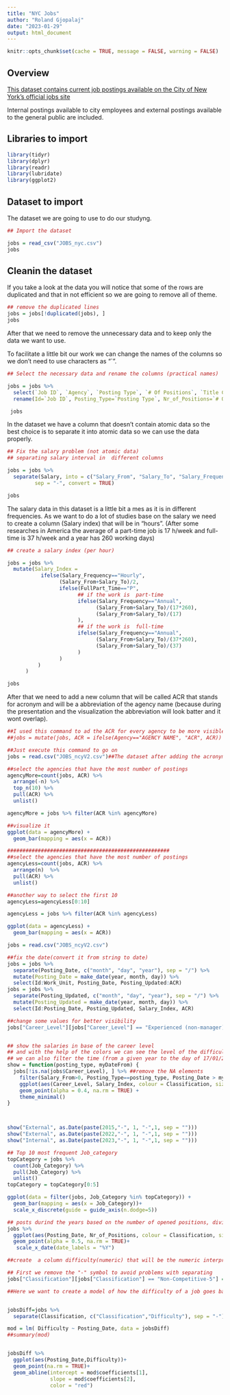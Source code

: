 ```yaml
---
title: "NYC Jobs"
author: "Roland Gjopalaj"
date: "2023-01-29"
output: html_document
---
```


```r
knitr::opts_chunk$set(cache = TRUE, message = FALSE, warning = FALSE)
```

## Overview 

[This dataset contains current job postings available on the City of New York’s official jobs site](http://www.nyc.gov/html/careers/html/search/search.shtml)

Internal postings available to city employees and external postings available to the general public are included.


## Libraries to import 

```r
library(tidyr)
library(dplyr)
library(readr)
library(lubridate)
library(ggplot2)
```


## Dataset to import 
The dataset we are going to use to do our studyng.

```r
## Import the dataset

jobs = read_csv("JOBS_nyc.csv")
jobs
```

## Cleanin the dataset

If you take a look at the data you will notice that some of the rows are duplicated and that in not efficient so we are going to remove all of theme.

```r
## remove the duplicated lines
jobs = jobs[!duplicated(jobs), ]
jobs
```


After that we need to remove the unnecessary data and to keep only the data we want to use.

To facilitate a little bit our work we can change the names of the columns so we don't need to use characters as "`".



```r
## Select the necessary data and rename the columns (practical names)

jobs = jobs %>% 
  select(`Job ID`, `Agency`, `Posting Type`, `# Of Positions`, `Title Classification`, `Job Category`, `Full-Time/Part-Time indicator`, `Career Level`, `Salary`, `Work Location`, `Division/Work Unit`, `Posting Date`, `Posting Updated`) %>% 
  rename(Id=`Job ID`, Posting_Type=`Posting Type`, Nr_of_Positions=`# Of Positions`, Classification=`Title Classification`, Job_Category=`Job Category`, FullPart_Time=`Full-Time/Part-Time indicator`, Career_Level=`Career Level`, Work_Location=`Work Location`, Work_Unit=`Division/Work Unit`, Posting_Date=`Posting Date`, Posting_Updated=`Posting Updated`)

 jobs
```

In the dataset we have a column that doesn't contain atomic data so the best choice is to separate it into atomic data so we can use the data properly.


```r
## Fix the salary problem (not atomic data)
## separating salary interval in  different columns 

jobs = jobs %>% 
  separate(Salary, into = c("Salary_From", "Salary_To", "Salary_Frequency"), 
         sep = "-", convert = TRUE)

jobs

```
The salary data in this dataset is a little bit a mes as it is in different frequencies.
As we want to do a lot of studies base on the salary we need to create a column (Salary index) that will be in "hours".  (After some researches in America the average of a part-time job is 17 h/week and full-time is 37 h/week and a year has 260 working days)


```r
## create a salary index (per hour)

jobs = jobs %>% 
  mutate(Salary_Index = 
           ifelse(Salary_Frequency=="Hourly",
                 (Salary_From+Salary_To)/2,
                 ifelse(FullPart_Time=="P",
                       ## if the work is  part-time
                       ifelse(Salary_Frequency=="Annual",
                             (Salary_From+Salary_To)/(17*260),
                             (Salary_From+Salary_To)/(17)
                       ),
                       ## if the work is  full-time
                       ifelse(Salary_Frequency=="Annual",
                             (Salary_From+Salary_To)/(37*260),
                             (Salary_From+Salary_To)/(37)
                       )
                 )
          )
      )

jobs
```

After that we need to add a new column that will be called ACR that stands for acronym and will be a abbreviation of the agency name (because during the presentation and the visualization the abbreviation will look batter and it wont overlap).

```r
##I used this command to ad the ACR for every agency to be more visible on the chart
##jobs = mutate(jobs, ACR = ifelse(Agency=="AGENCY NAME", "ACR", ACR)) 

##Just execute this command to go on 
jobs = read.csv("JOBS_ncyV2.csv")##The dataset after adding the acronym column(ACR)

##select the agencies that have the most number of postings
agencyMore=count(jobs, ACR) %>% 
  arrange(-n) %>% 
  top_n(10) %>% 
  pull(ACR) %>% 
  unlist()

agencyMore = jobs %>% filter(ACR %in% agencyMore)

##visualize it
ggplot(data = agencyMore) +
  geom_bar(mapping = aes(x = ACR))

#####################################################
##select the agencies that have the most number of postings
agencyLess=count(jobs, ACR) %>% 
  arrange(n)  %>% 
  pull(ACR) %>% 
  unlist()

##another way to select the first 10
agencyLess=agencyLess[0:10]

agencyLess = jobs %>% filter(ACR %in% agencyLess)

ggplot(data = agencyLess) +
  geom_bar(mapping = aes(x = ACR))

```

```r
jobs = read.csv("JOBS_ncyV2.csv")

##fix the date(convert it from string to date)
jobs = jobs %>% 
  separate(Posting_Date, c("month", "day", "year"), sep = "/") %>% 
  mutate(Posting_Date = make_date(year, month, day)) %>% 
  select(Id:Work_Unit, Posting_Date, Posting_Updated:ACR)
jobs = jobs %>% 
  separate(Posting_Updated, c("month", "day", "year"), sep = "/") %>% 
  mutate(Posting_Updated = make_date(year, month, day)) %>% 
  select(Id:Posting_Date, Posting_Updated, Salary_Index, ACR)


```


```r

##change some values for better visibility 
jobs["Career_Level"][jobs["Career_Level"] == "Experienced (non-manager)"] = "EXP-NO-Manager"


## show the salaries in base of the career level
## and with the help of the colors we can see the level of the difficulty 
## we can also filter the time (from a given year to the day of 17/01/2013)
show = function(posting_type, myDateFrom) {
  jobs[!is.na(jobs$Career_Level), ] %>% ##remove the NA elements 
    filter(Salary_From>0, Posting_Type==posting_type, Posting_Date > myDateFrom) %>% 
    ggplot(aes(Career_Level, Salary_Index, colour = Classification, size=Nr_of_Positions)) +
    geom_point(alpha = 0.4, na.rm = TRUE) +   
    theme_minimal() 
}



show("External", as.Date(paste(2015,"-", 1, "-",1, sep = "")))
show("External", as.Date(paste(2022,"-", 1, "-",1, sep = "")))
show("Internal", as.Date(paste(2023,"-", 1, "-",1, sep = "")))


```

```r
## Top 10 most frequent Job_category
topCategory = jobs %>% 
  count(Job_Category) %>% 
  pull(Job_Category) %>% 
  unlist()
topCategory = topCategory[0:5]

ggplot(data = filter(jobs, Job_Category %in% topCategory)) +
  geom_bar(mapping = aes(x = Job_Category))+
  scale_x_discrete(guide = guide_axis(n.dodge=5))


```





```r
## posts durind the years based on the number of opened positions, divided by the classification group, and with some salary details.
jobs %>% 
  ggplot(aes(Posting_Date, Nr_of_Positions, colour = Classification, size= Salary_Index))+
  geom_point(alpha = 0.5, na.rm = TRUE)+
   scale_x_date(date_labels = "%Y")

```



```r

##create  a column difficulty(numeric) that will be the numeric interpretation of classification

## First we remove the "-" symbol to avoid problems with separating
jobs["Classification"][jobs["Classification"] == "Non-Competitive-5"] = "NonCompetitive-5"

##Here we want to create a model of how the difficulty of a job goes based on the salary


jobsDiff=jobs %>% 
  separate(Classification, c("Classification","Difficulty"), sep = "-")

mod = lm( Difficulty ~ Posting_Date, data = jobsDiff)
##summary(mod)


jobsDiff %>% 
  ggplot(aes(Posting_Date,Difficulty))+
  geom_point(na.rm = TRUE)+
  geom_abline(intercept = mod$coefficients[1], 
              slope = mod$coefficients[2], 
              color = "red")

```














